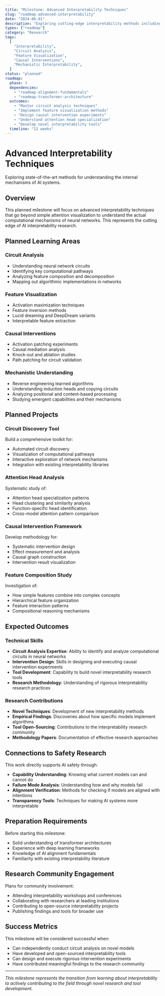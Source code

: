 ```yaml
---
title: "Milestone: Advanced Interpretability Techniques"
slug: "roadmap-advanced-interpretability"
date: "2024-06-01"
description: "Exploring cutting-edge interpretability methods including circuit analysis, feature visualization, and causal interventions for AI systems."
types: ["roadmap"]
category: "Research"
tags:
  [
    "Interpretability",
    "Circuit Analysis",
    "Feature Visualization",
    "Causal Interventions",
    "Mechanistic Interpretability",
  ]
status: "planned"
roadmap:
  phase: 3
  dependencies:
    - "roadmap-alignment-fundamentals"
    - "roadmap-transformer-architecture"
  outcomes:
    - "Master circuit analysis techniques"
    - "Implement feature visualization methods"
    - "Design causal intervention experiments"
    - "Understand attention head specialization"
    - "Develop novel interpretability tools"
  timeline: "12 weeks"
---
```


# Advanced Interpretability Techniques

Exploring state-of-the-art methods for understanding the internal mechanisms of AI systems.

## Overview

This planned milestone will focus on advanced interpretability techniques that go beyond simple attention visualization to understand the actual computational mechanisms of neural networks. This represents the cutting edge of AI interpretability research.

## Planned Learning Areas

### Circuit Analysis

- Understanding neural network circuits
- Identifying key computational pathways
- Analyzing feature composition and decomposition
- Mapping out algorithmic implementations in networks

### Feature Visualization

- Activation maximization techniques
- Feature inversion methods
- Lucid dreaming and DeepDream variants
- Interpretable feature extraction

### Causal Interventions

- Activation patching experiments
- Causal mediation analysis
- Knock-out and ablation studies
- Path patching for circuit validation

### Mechanistic Understanding

- Reverse engineering learned algorithms
- Understanding induction heads and copying circuits
- Analyzing positional and content-based processing
- Studying emergent capabilities and their mechanisms

## Planned Projects

### **Circuit Discovery Tool**

Build a comprehensive toolkit for:

- Automated circuit discovery
- Visualization of computational pathways
- Interactive exploration of network mechanisms
- Integration with existing interpretability libraries

### **Attention Head Analysis**

Systematic study of:

- Attention head specialization patterns
- Head clustering and similarity analysis
- Function-specific head identification
- Cross-model attention pattern comparison

### **Causal Intervention Framework**

Develop methodology for:

- Systematic intervention design
- Effect measurement and analysis
- Causal graph construction
- Intervention result visualization

### **Feature Composition Study**

Investigation of:

- How simple features combine into complex concepts
- Hierarchical feature organization
- Feature interaction patterns
- Compositional reasoning mechanisms

## Expected Outcomes

### Technical Skills

- **Circuit Analysis Expertise**: Ability to identify and analyze computational circuits in neural networks
- **Intervention Design**: Skills in designing and executing causal intervention experiments
- **Tool Development**: Capability to build novel interpretability research tools
- **Research Methodology**: Understanding of rigorous interpretability research practices

### Research Contributions

- **Novel Techniques**: Development of new interpretability methods
- **Empirical Findings**: Discoveries about how specific models implement algorithms
- **Tool Open-Sourcing**: Contributions to the interpretability research community
- **Methodology Papers**: Documentation of effective research approaches

## Connections to Safety Research

This work directly supports AI safety through:

- **Capability Understanding**: Knowing what current models can and cannot do
- **Failure Mode Analysis**: Understanding how and why models fail
- **Alignment Verification**: Methods for checking if models are aligned with intentions
- **Transparency Tools**: Techniques for making AI systems more interpretable

## Preparation Requirements

Before starting this milestone:

- Solid understanding of transformer architectures
- Experience with deep learning frameworks
- Knowledge of AI alignment fundamentals
- Familiarity with existing interpretability literature

## Research Community Engagement

Plans for community involvement:

- Attending interpretability workshops and conferences
- Collaborating with researchers at leading institutions
- Contributing to open-source interpretability projects
- Publishing findings and tools for broader use

## Success Metrics

This milestone will be considered successful when:

- Can independently conduct circuit analysis on novel models
- Have developed and open-sourced interpretability tools
- Can design and execute rigorous intervention experiments
- Have contributed meaningful findings to the research community

---

_This milestone represents the transition from learning about interpretability to actively contributing to the field through novel research and tool development._
